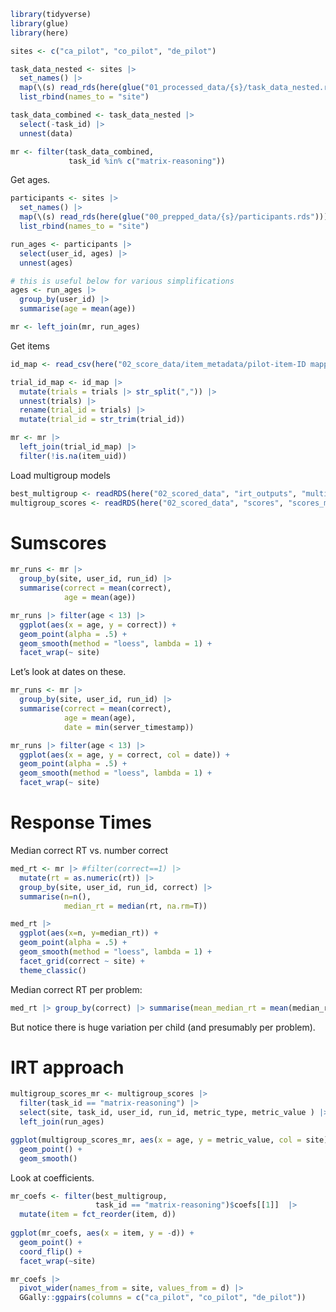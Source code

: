 ```r
library(tidyverse)
library(glue)
library(here)

sites <- c("ca_pilot", "co_pilot", "de_pilot")

task_data_nested <- sites |>
  set_names() |>
  map(\(s) read_rds(here(glue("01_processed_data/{s}/task_data_nested.rds")))) |>
  list_rbind(names_to = "site")

task_data_combined <- task_data_nested |>
  select(-task_id) |>
  unnest(data)

mr <- filter(task_data_combined, 
             task_id %in% c("matrix-reasoning"))
```

Get ages. 

```r
participants <- sites |>
  set_names() |>
  map(\(s) read_rds(here(glue("00_prepped_data/{s}/participants.rds")))) |>
  list_rbind(names_to = "site")

run_ages <- participants |>
  select(user_id, ages) |>
  unnest(ages)

# this is useful below for various simplifications
ages <- run_ages |>
  group_by(user_id) |>
  summarise(age = mean(age))

mr <- left_join(mr, run_ages)
```

Get items

```r
id_map <- read_csv(here("02_score_data/item_metadata/pilot-item-ID mapping.csv"))

trial_id_map <- id_map |>
  mutate(trials = trials |> str_split(",")) |>
  unnest(trials) |>
  rename(trial_id = trials) |>
  mutate(trial_id = str_trim(trial_id))
```

```r
mr <- mr |>
  left_join(trial_id_map) |>
  filter(!is.na(item_uid)) 
```

Load multigroup models


```r
best_multigroup <- readRDS(here("02_scored_data", "irt_outputs", "multigroup_best_outputs.rds")) 
multigroup_scores <- readRDS(here("02_scored_data", "scores", "scores_multigroup.rds"))
```


# Sumscores


```r
mr_runs <- mr |>
  group_by(site, user_id, run_id) |>
  summarise(correct = mean(correct), 
            age = mean(age))

mr_runs |> filter(age < 13) |>
  ggplot(aes(x = age, y = correct)) + 
  geom_point(alpha = .5) + 
  geom_smooth(method = "loess", lambda = 1) +
  facet_wrap(~ site)
```
Let's look at dates on these. 

```r
mr_runs <- mr |>
  group_by(site, user_id, run_id) |>
  summarise(correct = mean(correct), 
            age = mean(age), 
            date = min(server_timestamp))

mr_runs |> filter(age < 13) |>
  ggplot(aes(x = age, y = correct, col = date)) + 
  geom_point(alpha = .5) + 
  geom_smooth(method = "loess", lambda = 1) +
  facet_wrap(~ site)
```



# Response Times

Median correct RT vs. number correct

```r
med_rt <- mr |> #filter(correct==1) |>
  mutate(rt = as.numeric(rt)) |>
  group_by(site, user_id, run_id, correct) |>
  summarise(n=n(),
            median_rt = median(rt, na.rm=T))

med_rt |>
  ggplot(aes(x=n, y=median_rt)) + 
  geom_point(alpha = .5) + 
  geom_smooth(method = "loess", lambda = 1) +
  facet_grid(correct ~ site) + 
  theme_classic()
```

Median correct RT per problem: 

```r
med_rt |> group_by(correct) |> summarise(mean_median_rt = mean(median_rt))
```

But notice there is huge variation per child (and presumably per problem).

# IRT approach

```r
multigroup_scores_mr <- multigroup_scores |>
  filter(task_id == "matrix-reasoning") |>
  select(site, task_id, user_id, run_id, metric_type, metric_value ) |>
  left_join(run_ages)

ggplot(multigroup_scores_mr, aes(x = age, y = metric_value, col = site)) + 
  geom_point() + 
  geom_smooth()
```
Look at coefficients. 

```r
mr_coefs <- filter(best_multigroup, 
                   task_id == "matrix-reasoning")$coefs[[1]]  |>
  mutate(item = fct_reorder(item, d))
  
ggplot(mr_coefs, aes(x = item, y = -d)) + 
  geom_point() +
  coord_flip() + 
  facet_wrap(~site) 
```

```r
mr_coefs |>
  pivot_wider(names_from = site, values_from = d) |>
  GGally::ggpairs(columns = c("ca_pilot", "co_pilot", "de_pilot"))
```
